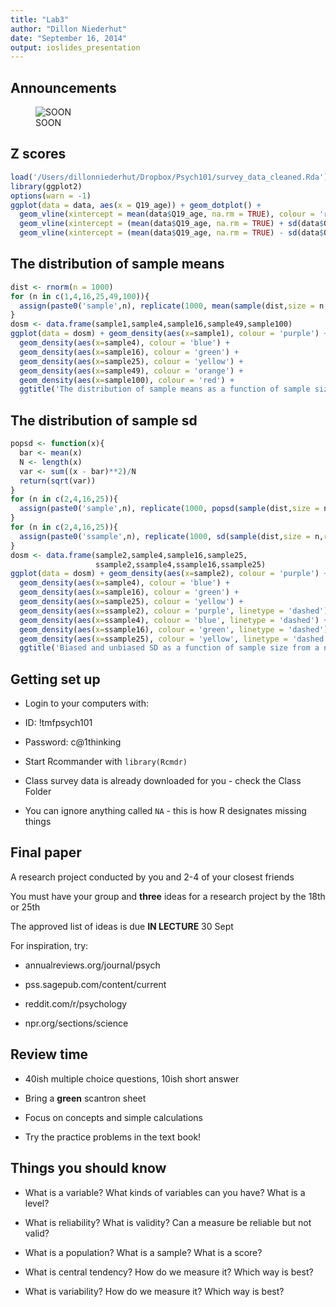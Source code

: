 ```yaml
---
title: "Lab3"
author: "Dillon Niederhut"
date: "September 16, 2014"
output: ioslides_presentation
---
```


## Announcements

![SOON](/Users/dillonniederhut/Dropbox/Psych101/Soon.jpg)

## Z scores

```r
load('/Users/dillonniederhut/Dropbox/Psych101/survey_data_cleaned.Rda')
library(ggplot2)
options(warn = -1)
ggplot(data = data, aes(x = Q19_age)) + geom_dotplot() + 
  geom_vline(xintercept = mean(data$Q19_age, na.rm = TRUE), colour = 'red') + 
  geom_vline(xintercept = (mean(data$Q19_age, na.rm = TRUE) + sd(data$Q19_age, na.rm = TRUE))) + 
  geom_vline(xintercept = (mean(data$Q19_age, na.rm = TRUE) - sd(data$Q19_age, na.rm = TRUE)))
```

## The distribution of sample means

```r
dist <- rnorm(n = 1000)
for (n in c(1,4,16,25,49,100)){
  assign(paste0('sample',n), replicate(1000, mean(sample(dist,size = n,replace = TRUE))))
}
dosm <- data.frame(sample1,sample4,sample16,sample49,sample100)
ggplot(data = dosm) + geom_density(aes(x=sample1), colour = 'purple') + 
  geom_density(aes(x=sample4), colour = 'blue') +
  geom_density(aes(x=sample16), colour = 'green') +
  geom_density(aes(x=sample25), colour = 'yellow') +
  geom_density(aes(x=sample49), colour = 'orange') +
  geom_density(aes(x=sample100), colour = 'red') + 
  ggtitle('The distribution of sample means as a function of sample size from a normal population')
```

## The distribution of sample sd

```r
popsd <- function(x){
  bar <- mean(x)
  N <- length(x)
  var <- sum((x - bar)**2)/N
  return(sqrt(var))
}
for (n in c(2,4,16,25)){
  assign(paste0('sample',n), replicate(1000, popsd(sample(dist,size = n,replace = TRUE))))
}
for (n in c(2,4,16,25)){
  assign(paste0('ssample',n), replicate(1000, sd(sample(dist,size = n,replace = TRUE))))
}
dosm <- data.frame(sample2,sample4,sample16,sample25,
                   ssample2,ssample4,ssample16,ssample25)
ggplot(data = dosm) + geom_density(aes(x=sample2), colour = 'purple') + 
  geom_density(aes(x=sample4), colour = 'blue') +
  geom_density(aes(x=sample16), colour = 'green') +
  geom_density(aes(x=sample25), colour = 'yellow') +
  geom_density(aes(x=ssample2), colour = 'purple', linetype = 'dashed') + 
  geom_density(aes(x=ssample4), colour = 'blue', linetype = 'dashed') +
  geom_density(aes(x=ssample16), colour = 'green', linetype = 'dashed') +
  geom_density(aes(x=ssample25), colour = 'yellow', linetype = 'dashed') +
  ggtitle('Biased and unbiased SD as a function of sample size from a normal population')
```

## Getting set up

- Login to your computers with:

- ID: !tmfpsych101

- Password: c@1thinking

- Start Rcommander with ```library(Rcmdr)```

- Class survey data is already downloaded for you - check the Class Folder

- You can ignore anything called `NA` - this is how R designates missing things

## Final paper

A research project conducted by you and 2-4 of your closest friends

You must have your group and **three** ideas for a research project by the 18th or 25th

The approved list of ideas is due **IN LECTURE** 30 Sept

For inspiration, try:

- annualreviews.org/journal/psych

- pss.sagepub.com/content/current

- reddit.com/r/psychology

- npr.org/sections/science

## Review time

- 40ish multiple choice questions, 10ish short answer

- Bring a **green** scantron sheet

- Focus on concepts and simple calculations

- Try the practice problems in the text book!

## Things you should know

- What is a variable? What kinds of variables can you have? What is a level?

- What is reliability? What is validity? Can a measure be reliable but not valid?

- What is a population? What is a sample? What is a score?

- What is central tendency? How do we measure it? Which way is best?

- What is variability? How do we measure it? Which way is best?


